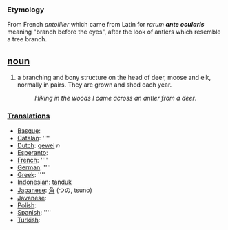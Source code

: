 === Etymology ===
From French ''antoillier'' which came from Latin for ''rarum '''ante ocularis''' '' meaning "branch before the eyes", after the look of antlers which resemble a tree branch.

== [[noun]] ==
#a branching and bony structure on the head of deer, moose and elk, normally in pairs. They are grown and shed each year.
#:''Hiking in the woods I came across an antler from a deer''.

===[[Translation]]s===
*[[Basque]]: [[]]
*[[Catalan]]: [[]] ''''
*[[Dutch]]: [[gewei]] ''n''
*[[Esperanto]]: [[]]
*[[French]]: [[]] ''''
*[[German]]: [[]] ''''
*[[Greek]]: [[]] ''''
*[[Indonesian]]: [[tanduk]]
*[[Japanese]]: [[角]] (つの, tsuno)
*[[Javanese]]: [[]]
*[[Polish]]: [[]]
*[[Spanish]]: [[]] ''''
*[[Turkish]]: [[]]